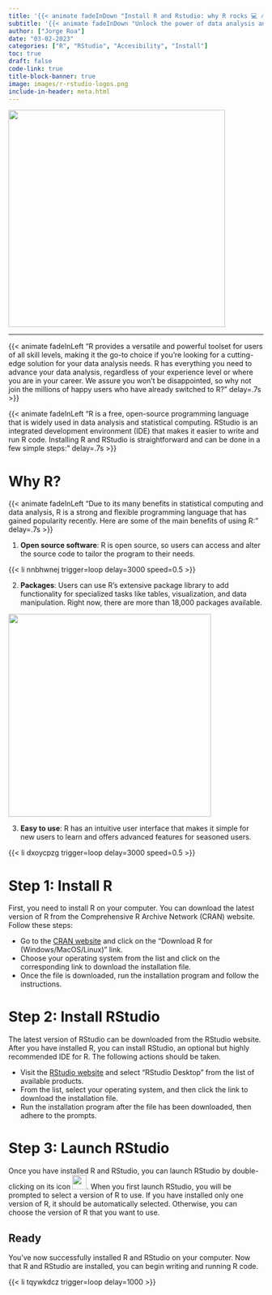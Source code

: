 ```yaml
---
title: '{{< animate fadeInDown "Install R and Rstudio: why R rocks 💻 🔥"delay=.6s >}}'
subtitle: '{{< animate fadeInDown "Unlock the power of data analysis and statistical computing with R and RStudio! Whether you are a student of public policy or a seasoned professional."delay=.6s >}}'
author: ["Jorge Roa"]
date: "03-02-2023"
categories: ["R", "RStudio", "Accesibility", "Install"]
toc: true
draft: false
code-link: true
title-block-banner: true
image: images/r-rstudio-logos.png
include-in-header: meta.html
---
```


<head>

<title> Install R and Rstudio: why R rocks </title>

<meta name="description" content="Unlock the power of data analysis and statistical computing with R and RStudio! Whether you are a student of public policy or a seasoned professional."/>

</head>

![](images/rstudio.png){fig-align="center" width="428"}

------------------------------------------------------------------------

{{< animate fadeInLeft "R provides a versatile and powerful toolset for users of all skill levels, making it the go-to choice if you’re looking for a cutting-edge solution for your data analysis needs. R has everything you need to advance your data analysis, regardless of your experience level or where you are in your career. We assure you won’t be disappointed, so why not join the millions of happy users who have already switched to R?" delay=.7s >}}

{{< animate fadeInLeft "R is a free, open-source programming language that is widely used in data analysis and statistical computing. RStudio is an integrated development environment (IDE) that makes it easier to write and run R code. Installing R and RStudio is straightforward and can be done in a few simple steps:" delay=.7s >}}


# Why R?

{{< animate fadeInLeft "Due to its many benefits in statistical computing and data analysis, R is a strong and flexible programming language that has gained popularity recently. Here are some of the main benefits of using R:" delay=.7s >}}

1)  **Open source software**: R is open source, so users can access and alter the source code to tailor the program to their needs.

::: {.grid}
::: {.g-col-5}
:::
::: {.g-col-4}
{{< li nnbhwnej trigger=loop delay=3000 speed=0.5 >}}
:::
::: {.g-col-3}
:::
:::

2)  **Packages**: Users can use R's extensive package library to add functionality for specialized tasks like tables, visualization, and data manipulation. Right now, there are more than 18,000 packages available.

![](images/tidyverse-package-workflow.png){fig-align="center" width="400"}

3)  **Easy to use**: R has an intuitive user interface that makes it simple for new users to learn and offers advanced features for seasoned users.


::: {.grid}
::: {.g-col-5}
:::
::: {.g-col-4}
{{< li dxoycpzg trigger=loop delay=3000 speed=0.5 >}}
:::
::: {.g-col-3}
:::
:::


# Step 1: Install R

First, you need to install R on your computer. You can download the latest version of R from the Comprehensive R Archive Network (CRAN) website. Follow these steps:

-   Go to the [CRAN website](https://cran.r-project.org/) and click on the "Download R for (Windows/MacOS/Linux)" link.
-   Choose your operating system from the list and click on the corresponding link to download the installation file.
-   Once the file is downloaded, run the installation program and follow the instructions.

# Step 2: Install RStudio

The latest version of RStudio can be downloaded from the RStudio website. After you have installed R, you can install RStudio, an optional but highly recommended IDE for R. The following actions should be taken.

-   Visit the [RStudio website](https://www.rstudio.com/products/rstudio/download/) and select "RStudio Desktop" from the list of available products.
-   From the list, select your operating system, and then click the link to download the installation file.
-   Run the installation program after the file has been downloaded, then adhere to the prompts.

# Step 3: Launch RStudio

Once you have installed R and RStudio, you can launch RStudio by double-clicking on its icon ![](https://gitlab.com/uploads/-/system/project/avatar/18103103/pngguru.com.png){width="28"}. When you first launch RStudio, you will be prompted to select a version of R to use. If you have installed only one version of R, it should be automatically selected. Otherwise, you can choose the version of R that you want to use.

::: callout-tip
# Ready

You've now successfully installed R and RStudio on your computer. Now that R and RStudio are installed, you can begin writing and running R code.
:::



::: {.grid}
::: {.g-col-5}
:::
::: {.g-col-4}
{{< li tqywkdcz trigger=loop delay=1000 >}}
:::
::: {.g-col-3}
:::
:::
